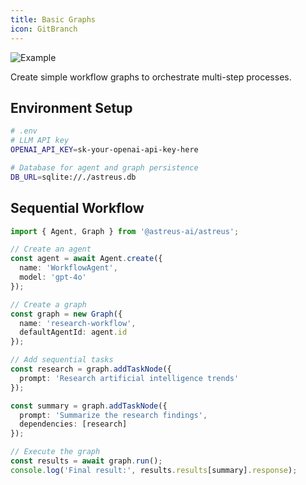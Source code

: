 ```yaml
---
title: Basic Graphs
icon: GitBranch
---
```


![Example](/docs/example.webp)

Create simple workflow graphs to orchestrate multi-step processes.

## Environment Setup

```bash
# .env
# LLM API key
OPENAI_API_KEY=sk-your-openai-api-key-here

# Database for agent and graph persistence
DB_URL=sqlite://./astreus.db
```

## Sequential Workflow

```typescript
import { Agent, Graph } from '@astreus-ai/astreus';

// Create an agent
const agent = await Agent.create({
  name: 'WorkflowAgent',
  model: 'gpt-4o'
});

// Create a graph
const graph = new Graph({
  name: 'research-workflow',
  defaultAgentId: agent.id
});

// Add sequential tasks
const research = graph.addTaskNode({
  prompt: 'Research artificial intelligence trends'
});

const summary = graph.addTaskNode({
  prompt: 'Summarize the research findings',
  dependencies: [research]
});

// Execute the graph
const results = await graph.run();
console.log('Final result:', results.results[summary].response);
```